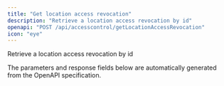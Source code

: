 ```yaml
---
title: "Get location access revocation"
description: "Retrieve a location access revocation by id"
openapi: "POST /api/accesscontrol/getLocationAccessRevocation"
icon: "eye"
---
```


Retrieve a location access revocation by id

<Note>
The parameters and response fields below are automatically generated from the OpenAPI specification.
</Note>
